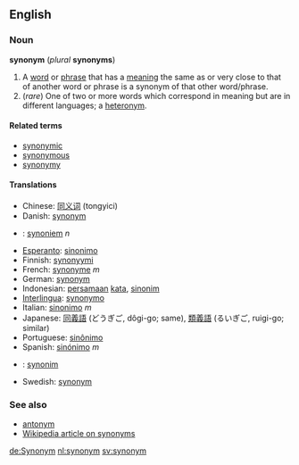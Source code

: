 ==English==
===Noun===
'''synonym''' (''plural'' '''synonyms''')

# A [[word]] or [[phrase]] that has a [[meaning]] the same as or very close to that of another word or phrase is a synonym of that other word/phrase. <!-- encyclopedic info snipped: A given word may have between [[zero]] and multiple synonyms. The opposite (or antonym) of a synonym is an [[antonym]].-->
# (''rare'') One of two or more words which correspond in meaning but are in different languages; a [[heteronym]].

====Related terms====
*[[synonymic]]
*[[synonymous]]
*[[synonymy]]

====Translations====
*Chinese: [[同义词]] (tongyici)
*Danish: [[synonym]]
*{{nl}}: [[synoniem]] ''n''
*[[Esperanto]]: [[sinonimo]]
*Finnish: [[synonyymi]]
*French: [[synonyme]] ''m''
*German: [[synonym]]
*Indonesian: [[sama|persamaan]] [[kata]], [[sinonim]]
*[[Interlingua]]: [[synonymo]]
*Italian: [[sinonimo]] ''m''
*Japanese: [[同義語]] (どうぎご, dôgi-go; same), [[類義語]] (るいぎご, ruigi-go; similar)
*Portuguese: [[sinônimo]]
*Spanish: [[sinónimo]] ''m''
*{{pl}}: [[synonim]]
*Swedish: [[synonym]]

===See also===
*[[antonym]]
*[[w:synonym|Wikipedia article on synonyms]]

[[de:Synonym]] [[nl:synonym]] [[sv:synonym]]